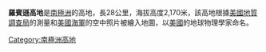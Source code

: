 {{unreferenced|time=2013-10-27T07:48:16+00:00}}
{{coord|71|22|S|166|40|E|display=title}}

'''羅賓遜高地'''是[[南極洲|南極洲]]的高地，長28公里，海拔高度2,170米，該高地根據[[美國地質調查局|美國地質調查局]]的測量和[[美國海軍|美國海軍]]的空中照片被繪入地圖，以[[美國|美國]]的地球物理學家命名。

{{Antarctica-geo-stub}}
[[Category:南極洲高地|Category:南極洲高地]]
